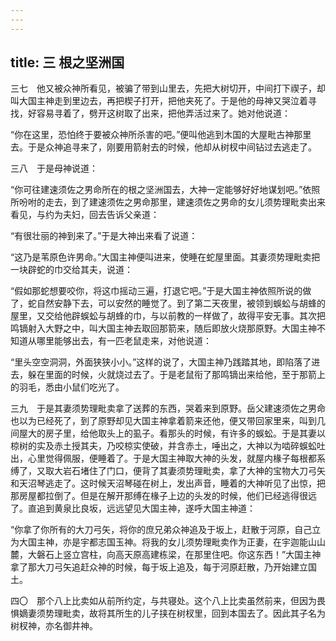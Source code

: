 ```yaml
---
---
---
```

title: 三 根之坚洲国
---




三七　他又被众神所看见，被骗了带到山里去，先把大树切开，中间打下禊子，却叫大国主神走到里边去，再把楔子打开，把他夹死了。于是他的母神又哭泣着寻找，好容易寻着了，劈开这树取了出来，把他弄活过来了。她对他说道：

“你在这里，恐怕终于要被众神所杀害的吧。”便叫他逃到木国的大屋毗古神那里去。于是众神追寻来了，刚要用箭射去的时候，他却从树杈中间钻过去逃走了。

三八　于是母神说道：

“你可往建速须佐之男命所在的根之坚洲国去，大神一定能够好好地谋划吧。”依照所吩咐的走去，到了建速须佐之男命那里，建速须佐之男命的女儿须势理毗卖出来看见，与约为夫妇，回去告诉父亲道：

“有很壮丽的神到来了。”于是大神出来看了说道：

“这乃是苇原色许男命。”大国主神便叫进来，使睡在蛇屋里面。其妻须势理毗卖把一块辟蛇的巾交给其夫，说道：

“假如那蛇想要咬你，将这巾摇动三遍，打退它吧。”于是大国主神依照所说的做了，蛇自然安静下去，可以安然的睡觉了。到了第二天夜里，被领到蜈蚣与胡蜂的屋里，又交给他辟蜈蚣与胡蜂的巾，与以前教的一样做了，故得平安无事。其次把鸣镝射入大野之中，叫大国主神去取回那箭来，随后即放火烧那原野。大国主神不知道从哪里能够出去，有一匹老鼠走来，对他说道：

“里头空空洞洞，外面狭狭小小。”这样的说了，大国主神乃践踏其地，即陷落了进去，躲在里面的时候，火就烧过去了。于是老鼠衔了那鸣镝出来给他，至于那箭上的羽毛，悉由小鼠们吃光了。

三九　于是其妻须势理毗卖拿了送葬的东西，哭着来到原野。岳父建速须佐之男命也以为已经死了，到了原野却见大国主神拿着箭来还他，便又带回家里来，叫到几间屋大的房子里，给他取头上的虱子。看那头的时候，有许多的蜈蚣。于是其妻以椋树的实及赤土授其夫，乃咬椋实使破，并含赤土，唾出之，大神以为啮碎蜈蚣吐出，心里觉得佩服，便睡着了。于是大国主神取大神的头发，就屋内椽子每根都系缚了，又取大岩石堵住了门口，便背了其妻须势理毗卖，拿了大神的宝物大刀弓矢和天沼琴逃走了。这时候天沼琴碰在树上，发出声音，睡着的大神听见了出惊，把那房屋都拉倒了。但是在解开那缚在椽子上边的头发的时候，他们已经逃得很远了。直追到黄泉比良坂，远远望见大国主神，遂呼大国主神道：

“你拿了你所有的大刀弓矢，将你的庶兄弟众神追及于坂上，赶散于河原，自己立为大国主神，亦是宇都志国玉神。将我的女儿须势理毗卖作为正妻，在宇迦能山山麓，大磐石上竖立宫柱，向高天原高建栋梁，在那里住吧。你这东西！”大国主神拿了那大刀弓矢追赶众神的时候，每于坂上追及，每于河原赶散，乃开始建立国土。

四〇　那个八上比卖如从前所约定，与共寝处。这个八上比卖虽然前来，但因为畏惧嫡妻须势理毗卖，故将其所生的儿子挟在树杈里，回到本国去了。因此其子名为树杈神，亦名御井神。